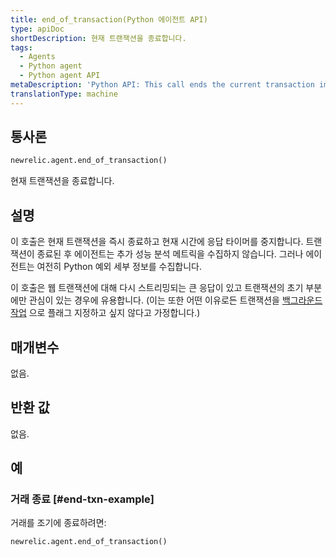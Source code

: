 ```yaml
---
title: end_of_transaction(Python 에이전트 API)
type: apiDoc
shortDescription: 현재 트랜잭션을 종료합니다.
tags:
  - Agents
  - Python agent
  - Python agent API
metaDescription: 'Python API: This call ends the current transaction immediately.'
translationType: machine
---
```


## 통사론

```py
newrelic.agent.end_of_transaction()
```

현재 트랜잭션을 종료합니다.

## 설명

이 호출은 현재 트랜잭션을 즉시 종료하고 현재 시간에 응답 타이머를 중지합니다. 트랜잭션이 종료된 후 에이전트는 추가 성능 분석 메트릭을 수집하지 않습니다. 그러나 에이전트는 여전히 Python 예외 세부 정보를 수집합니다.

이 호출은 웹 트랜잭션에 대해 다시 스트리밍되는 큰 응답이 있고 트랜잭션의 초기 부분에만 관심이 있는 경우에 유용합니다. (이는 또한 어떤 이유로든 트랜잭션을 [백그라운드 작업](/docs/agents/python-agent/python-agent-api/set_background_task) 으로 플래그 지정하고 싶지 않다고 가정합니다.)

## 매개변수

없음.

## 반환 값

없음.

## 예

### 거래 종료 [#end-txn-example]

거래를 조기에 종료하려면:

```py
newrelic.agent.end_of_transaction()
```